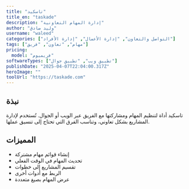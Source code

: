 ---
title: "تاسكيد"
title_en: "taskade"
description: "إدارة المهام التعاونية"
author: "وليد صادق"
username: "waleed"
categories: ["التواصل والتعاون", "إدارة الأعمال", "إدارة الأفراد"]
tags: ["مهام", "تعاون", "فريق"]
pricing:
  model: "فريميوم"
softwareTypes: ["تطبيق ويب", "تطبيق جوال"]
publishDate: "2025-04-07T22:04:00.317Z"
heroImage: ""
toolUrl: "https://taskade.com"
---
## نبذة
تاسكيد أداة لتنظيم المهام ومشاركتها مع الفريق عبر الويب أو الجوال. تُستخدم لإدارة المشاريع بشكل تعاوني، وتناسب الفرق التي تحتاج إلى تنسيق عملها.

## المميزات
- إنشاء قوائم مهام مشتركة
- تحديث المهام في الوقت الفعلي
- تقسيم المشاريع إلى خطوات
- الربط مع أدوات أخرى
- عرض المهام بصيغ متعددة
